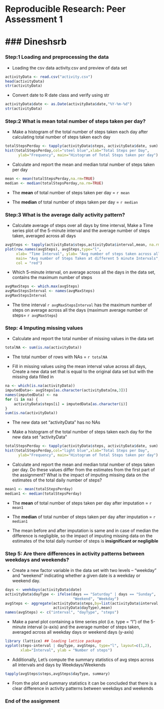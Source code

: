 # Reproducible Research: Peer Assessment 1
### Dineshsrb
========================================================

### Step:1 Loading and preprocessing the data
* Loading the csv data activity.csv and preview of data set
```r
activityData <- read.csv("activity.csv")
head(activityData)
str(activityData)
```

* Convert date to R date class and verify using str

```r
activityData$date <- as.Date(activityData$date,"%Y-%m-%d")
str(activityData)
```

### Step:2 What is mean total number of steps taken per day?
* Make a histogram of the total number of steps taken each day after calculating
total number of steps taken each day
```r
totalStepsPerday <- tapply(activityData$steps, activityData$date, sum)
hist(totalStepsPerday,col="steel blue",xlab="Total Steps per Day",
      ylab="Frequency", main="Histogram of Total Steps taken per day")
```
* Calculate and report the mean and median total number of steps taken per day
```r
mean <- mean(totalStepsPerday,na.rm=TRUE)
median <- median(totalStepsPerday,na.rm=TRUE)
```
* The **mean** of total number of steps taken per day = `r mean`

* The **median** of total number of steps taken per day = `r median`

### Step:3 What is the average daily activity pattern?
* Calculate average of steps over all days by time interval, Make a Time series plot of the 5-minute interval and the average number of steps taken, averaged across all days
```r
avgSteps <- tapply(activityData$steps,activityData$interval,mean, na.rm = TRUE)                    
plot(row.names(avgSteps), avgSteps,type="l", 
     xlab= "Time Interval", ylab= "Avg number of steps taken across all Days",
     main= "Avg number of Steps Taken at different 5 minute Intervals", 
     col = "red")
```
* Which 5-minute interval, on average across all the days in the data set, 
contains the maximum number of steps
```r
avgMaxSteps <- which.max(avgSteps)
avgMaxStepsInterval <- names(avgMaxSteps)
avgMaxStepsInterval
```
* The time interval `r avgMaxStepsInterval ` has the maximum number of steps on average across all the days (maximum average number of steps= `r avgMaxSteps `)

### Step: 4 Imputing missing values
* Calculate and report the total number of missing values in the data set
```r
totalNA <- sum(is.na(activityData))
```
* The total number of rows with NAs = `r totalNA`

* Fill in missing values using the mean interval value across all days, Create 
a new data set that is equal to the original data set but with the missing data filled in
```r
na <- which(is.na(activityData))
imputedData<- avgSteps[as.character(activityData[na,3])]
names(imputedData) <- na
for (i in na) {
    activityData$steps[i] = imputedData[as.character(i)]
}
sum(is.na(activityData))
```
* The new data set "activityData" has no NAs

* Make a histogram of the total number of steps taken each day for the new data set "activityData" 

```r
totalStepsPerday <- tapply(activityData$steps, activityData$date, sum)
hist(totalStepsPerday,col="light blue",xlab="Total Steps per Day",
      ylab="Frequency", main="Histogram of Total Steps taken per day")
```

* Calculate and report the mean and median total number of steps taken per day. Do these values differ from the estimates from the first part of the assignment? What is the impact of imputing missing data on the estimates of the total daily number of steps?
```r
mean1 <- mean(totalStepsPerday)
median1 <- median(totalStepsPerday)
```

* The **mean** of total number of steps taken per day after imputation = `r mean1`

* The **median** of total number of steps taken per day after imputation = `r median1`

* The mean before and after imputation is same and in case of median the difference is negligible, so the impact of imputing missing data on the estimates of the total daily number of steps is **insignificant or negligible**

### Step 5: Are there differences in activity patterns between weekdays and weekends?
* Create a new factor variable in the data set with two levels -- "weekday" and "weekend" indicating whether a given date is a weekday or weekend day.

```r
days <- weekdays(activityData$date)
activityData$dayType <- ifelse(days == "Saturday" | days == "Sunday",
                               "Weekend", "Weekday")
avgSteps <- aggregate(activityData$steps,by=list(activityData$interval,
                      activityData$dayType),mean)
names(avgSteps) <- c("interval", "dayType", "steps")
```

* Make a panel plot containing a time series plot (i.e. type = "l") of the 5-minute interval (x-axis) and the average number of steps taken, averaged across all weekday days or weekend days (y-axis)

``` r
library (lattice) ## loading lattice package
xyplot(steps~interval | dayType, avgSteps, type="l", layout=c(1,2), 
       xlab="Interval", ylab = "Number of steps")
```
* Additionally, Let's compute the summary statistics of avg steps across all intervals and days by Weekdays/Weekends
```r
tapply(avgSteps$steps,avgSteps$dayType, summary)
```
* From the plot and summary statistics it can be concluded that there is a clear difference in activity patterns between weekdays and weekends

### End of the assignment